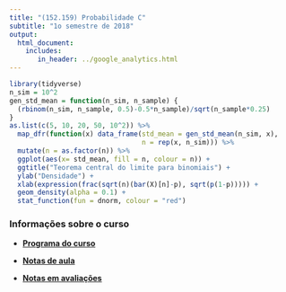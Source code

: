 ```yaml
---
title: "(152.159) Probabilidade C"
subtitle: "1o semestre de 2018"
output: 
  html_document:
    includes:
       in_header: ../google_analytics.html
---
```


```r
library(tidyverse)
n_sim = 10^2
gen_std_mean = function(n_sim, n_sample) {
  (rbinom(n_sim, n_sample, 0.5)-0.5*n_sample)/sqrt(n_sample*0.25)
}
as.list(c(5, 10, 20, 50, 10^2)) %>% 
  map_dfr(function(x) data_frame(std_mean = gen_std_mean(n_sim, x), 
                                 n = rep(x, n_sim))) %>%
  mutate(n = as.factor(n)) %>%
  ggplot(aes(x= std_mean, fill = n, colour = n)) +
  ggtitle("Teorema central do limite para binomiais") +
  ylab("Densidade") +
  xlab(expression(frac(sqrt(n)(bar(X)[n]-p), sqrt(p(1-p))))) +
  geom_density(alpha = 0.1) +
  stat_function(fun = dnorm, colour = "red")
```

### Informações sobre o curso

- [**Programa do curso**](syllabus/2018_prob_c.html)

- [**Notas de aula**](https://www.overleaf.com/read/fjdsbxwydcnf)

- [**Notas em avaliações**](../grades/2018_1_prob_c.html){target="_blank"}
